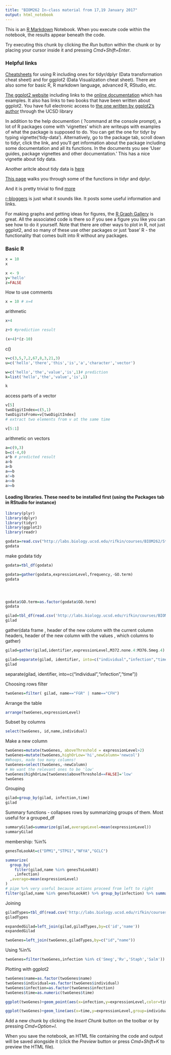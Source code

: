 ```yaml
---
title: "BIOM262 In-class material from 17,19 January 2017"
output: html_notebook
---
```


This is an [R Markdown](http://rmarkdown.rstudio.com) Notebook. When you execute code within the notebook, the results appear beneath the code. 

Try executing this chunk by clicking the *Run* button within the chunk or by placing your cursor inside it and pressing *Cmd+Shift+Enter*. 

### Helpful links

[Cheatsheets](https://www.rstudio.com/resources/cheatsheets/) for using R including ones for tidyr/dplyr (Data transformation cheat sheet) and for ggplot2 (Data Visualization cheat sheet).  There are also some for basic R, R markdown language, advanced R, RStudio, etc.

[The ggplot2 website](http://ggplot2.org/) including links to the [online documentation](http://docs.ggplot2.org) which has examples. It also has links to two books that have been written about ggplot2.  You have full electronic access to [the one written by ggplot2's author](http://dx.doi.org/10.1007/978-0-387-98141-3) through the UCSD library

In addition to the help documention ( ?command at the console prompt), a lot of R packages come with 'vignettes' which are writeups with examples of what the package is supposed to do.  You can get the one for tidyr by typing vignette('tidy-data').  Alternatively, go to the package tab, scroll down to tidyr, click the link, and you'll get information about the package including some documentation and all its functions.  In the documents you see 'User guides, package vignettes and other documentation.'  This has a nice vignette about tidy data.

Another aritcle about tidy data is [here](http://vita.had.co.nz/papers/tidy-data.html)

[This page](https://rpubs.com/bradleyboehmke/data_wrangling) walks you through some of the functions in tidyr and dplyr.

And it is pretty trivial to find [more](https://www.google.com/search?q=R+pubs+tidyr)

[r-bloggers](https://www.r-bloggers.com/) is just what it sounds like. It posts some useful information and links.

For making graphs and getting ideas for figures, the [R Graph Gallery](http://www.r-graph-gallery.com/) is great. All the associated code is there so if you see a figure you like you can see how to do it yourself. Note that there are other ways to plot in R, not just ggplot2, and so many of these use other packages or just 'base' R - the functionality that comes built into R without any packages.




### Basic R

```r
x = 10
x

x <- 9
y='hello'
z=FALSE

```


How to use comments
```r

x = 10 # x=4

```


arithmetic
```r
x+4

z+9 #prediction result

(x+4)*(z-10)

```
c()
```r

v=c(3,5,7,2,67,8,3,21,3)
u=c('hello','there','this','is','a','character','vector')

w=c('hello','the','value','is',1)# prediction
k=list('hello','the','value','is',1)

k
```
access parts of a vector
```r


v[5]
twoDigitIndex=c(5,1)
twoDigitsFromv=v[twoDigitIndex]
# extract two elements from v at the same time


```

```r
v[5:1]
```


arithmetic on vectors
```r


a=c(9,3)
b=c(-4,0)
a*b # predicted result
a>b
a<b
a==b
a!=b
a<=b
a>=b


```

#### Loading libraries.  These need to be installed first (using the Packages tab in RStudio for instance)

```r
library(plyr)
library(dplyr)
library(tidyr)
library(ggplot2)
library(readr)
```



```r

godata=read.csv("http://labs.biology.ucsd.edu/rifkin/courses/BIOM262/Stats/W2017/GOData.csv",stringsAsFactors=FALSE)
godata


```


make godata tidy
```r
godata=tbl_df(godata)

godata=gather(godata,expressionLevel,frequency,-GO.term)
godata





```


```r
godata$GO.term=as.factor(godata$GO.term)
godata
```


```r

gilad=tbl_df(read.csv('http://labs.biology.ucsd.edu/rifkin/courses/BIOM262/Stats/W2017/giladData.csv'))
gilad

```



gather(data frame , header of the new column with the current column headers, header of the new column with the values , which columns to gather)

```r
gilad=gather(gilad,identifier,expressionLevel,M372.none.4:M376.Smeg.4)

```
```r
gilad=separate(gilad, identifier, into=c("individual","infection","time"))
gilad
```


separate(gilad, identifier, into=c("individual","infection","time"))

Choosing rows
filter

```r
twoGenes=filter( gilad, name=="FGR" | name=="CFH")
```

Arrange the table

```r
arrange(twoGenes,expressionLevel)
```
Subset by columns
```r
select(twoGenes, id,name,individual)
```


Make a new column

```r
twoGenes=mutate(twoGenes, aboveThreshold = expressionLevel>2)
twoGenes=mutate(twoGenes,highOrLow='hi',newColumn='newcol')
#Whoops, made too many columns!
twoGenes=select(twoGenes,-newColumn)
# We want the relevant ones to be 'low'
twoGenes$highOrLow[twoGenes$aboveThreshold==FALSE]='low'
twoGenes
```

Grouping

```r
gilad=group_by(gilad, infection,time)
gilad
```

Summary functions - collapses rows by summarizing groups of them.  Most useful for a grouped_df 
```r
summaryGilad=summarize(gilad,averageLevel=mean(expressionLevel))
summaryGilad


```
membership:  %in%


```r
genesToLookAt=c("DPM1","STPG1","NFYA","GCLC")

summarize(
  group_by(
    filter(gilad,name %in% genesToLookAt)
    ,infection)
  ,average=mean(expressionLevel)
)
# pipe %>% very useful because actions proceed from left to right
filter(gilad,name %in% genesToLookAt) %>% group_by(infection) %>% summarize(average=mean(expressionLevel))

```
Joining

```r

giladTypes=tbl_df(read.csv('http://labs.biology.ucsd.edu/rifkin/courses/BIOM262/Stats/W2017/giladTypes.csv'))
giladTypes
```

```r
expandedGilad=left_join(gilad,giladTypes,by=c('id','name'))
expandedGilad

```
```r
twoGenes=left_join(twoGenes,giladTypes,by=c("id","name"))


```
Using %in% 
```r
twoGenes=filter(twoGenes,infection %in% c('Smeg','Rv','Staph','Salm'))
```

Plotting with ggplot2

```r
twoGenes$name=as.factor(twoGenes$name)
twoGenes$individual=as.factor(twoGenes$individual)
twoGenes$infection=as.factor(twoGenes$infection)
twoGenes$time=as.numeric(twoGenes$time)

ggplot(twoGenes)+geom_point(aes(x=infection,y=expressionLevel,color=time))+facet_grid(individual~.)

```
```r
ggplot(twoGenes)+geom_line(aes(x=time,y=expressionLevel,group=individual,color=individual))+facet_grid(infection~name) 
```



Add a new chunk by clicking the *Insert Chunk* button on the toolbar or by pressing *Cmd+Option+I*.

When you save the notebook, an HTML file containing the code and output will be saved alongside it (click the *Preview* button or press *Cmd+Shift+K* to preview the HTML file).
